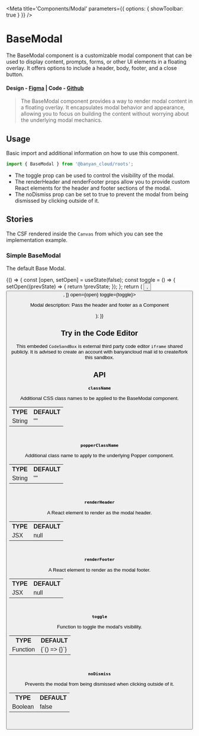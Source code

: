 

<Meta title='Components/Modal' parameters={{ options: { showToolbar: true } }} />

# BaseModal

The BaseModal component is a customizable modal component that can be used to display content, prompts, forms, or other UI elements in a floating overlay. It offers options to include a header, body, footer, and a close button.

#### Design - [Figma](https://www.figma.com/file/e9opoAtQHBo4vFd6u0Co98/Component-Library?node-id=0%3A1&mode=dev) | Code - [Github](https://github.com/banyandata-cloud/roots/tree/main/components/modal)

> The BaseModal component provides a way to render modal content in a floating overlay. It encapsulates modal behavior and appearance, allowing you to focus on building the content without worrying about the underlying modal mechanics.

## Usage

Basic import and additional information on how to use this component.

```js
import { BaseModal } from '@banyan_cloud/roots';
```

-   The toggle prop can be used to control the visibility of the modal.
-   The renderHeader and renderFooter props allow you to provide custom React elements for the header and footer sections of the modal.
-   The noDismiss prop can be set to true to prevent the modal from being dismissed by clicking outside of it.

## Stories

The CSF rendered inside the `Canvas` from which you can see the implementation example.

### Simple BaseModal

The default Base Modal.

<Canvas>
	<Story name='Default'>
		{() => {
			const [open, setOpen] = useState(false);
			const toggle = () => {
				setOpen((prevState) => {
					return !prevState;
				});
			};
			return (
				<ThemedContainer theme='light'>
					<Button onClick={toggle} title='Open Modal' />
					<BaseModal
						renderHeader='Header'
						renderFooter={[
							<Button key='Footer1' title='Footer Button' variant='outlined' />,
							<Button key='Footer2' title='Footer Button' />,
						]}
						open={open}
						toggle={toggle}>
						<p>Modal description: Pass the header and footer as a Component</p>
						<Dropdown label='Select Type 1'>
							<DropdownItem title='Item 1' value={1} />
							<DropdownItem title='Item 2' value={2} />
							<DropdownItem title='Item 3' value={3} />
						</Dropdown>
					</BaseModal>
				</ThemedContainer>
			);
		}}
	</Story>
</Canvas>

## Try in the Code Editor

This embeded `CodeSandBox` is external third party code editor `iframe` shared publicly. It is advised to create an account with banyancloud mail id to create/fork this sandbox.

## API

**`className`**

Additional CSS class names to be applied to the BaseModal component.

<table style={{ width: '100%' }}>
	<tr>
		<th style={{ textAlign: 'left', width: '50%' }}>TYPE</th>
		<th style={{ textAlign: 'left', width: '50%' }}>DEFAULT</th>
	</tr>
	<tr>
		<td>String</td>
		<td>""</td>
	</tr>
</table>

```jsx
<BaseModal className='additionalClass' />
```

**`popperClassName`**

Additional class name to apply to the underlying Popper component.

<table style={{ width: '100%' }}>
	<tr>
		<th style={{ textAlign: 'left', width: '50%' }}>TYPE</th>
		<th style={{ textAlign: 'left', width: '50%' }}>DEFAULT</th>
	</tr>
	<tr>
		<td>String</td>
		<td>""</td>
	</tr>
</table>

```jsx
<BaseModal popperClassName='popperClass' />
```

**`renderHeader`**

A React element to render as the modal header.

<table style={{ width: '100%' }}>
	<tr>
		<th style={{ textAlign: 'left', width: '50%' }}>TYPE</th>
		<th style={{ textAlign: 'left', width: '50%' }}>DEFAULT</th>
	</tr>
	<tr>
		<td>JSX</td>
		<td>null</td>
	</tr>
</table>

```jsx
<BaseModal renderHeader={<p>Modal Title</p>} />
```

**`renderFooter`**

A React element to render as the modal footer.

<table style={{ width: '100%' }}>
	<tr>
		<th style={{ textAlign: 'left', width: '50%' }}>TYPE</th>
		<th style={{ textAlign: 'left', width: '50%' }}>DEFAULT</th>
	</tr>
	<tr>
		<td>JSX</td>
		<td>null</td>
	</tr>
</table>

```jsx
<BaseModal renderHeader={<p>Modal Footer</p>} />
```

**`toggle`**

Function to toggle the modal's visibility.

<table style={{ width: '100%' }}>
	<tr>
		<th style={{ textAlign: 'left', width: '50%' }}>TYPE</th>
		<th style={{ textAlign: 'left', width: '50%' }}>DEFAULT</th>
	</tr>
	<tr>
		<td>Function</td>
		<td>{`() => {}`}</td>
	</tr>
</table>

```jsx
<BaseModal toggle={() => {}} />
```

**`noDismiss`**

Prevents the modal from being dismissed when clicking outside of it.

<table style={{ width: '100%' }}>
	<tr>
		<th style={{ textAlign: 'left', width: '50%' }}>TYPE</th>
		<th style={{ textAlign: 'left', width: '50%' }}>DEFAULT</th>
	</tr>
	<tr>
		<td>Boolean</td>
		<td>false</td>
	</tr>
</table>

```jsx
<BaseModal toggle={true} />
```
